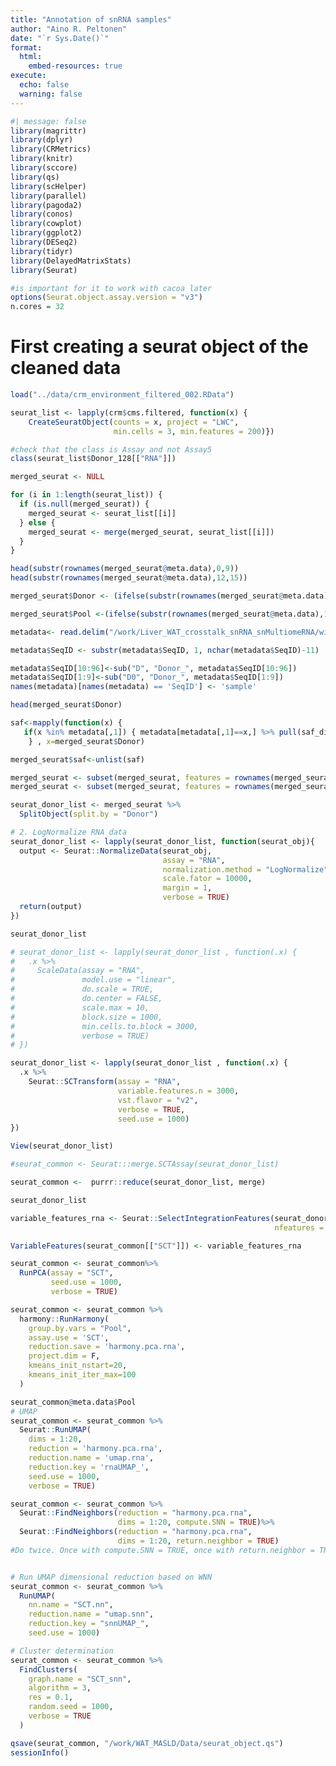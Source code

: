 ```yaml
---
title: "Annotation of snRNA samples"
author: "Aino R. Peltonen"
date: "`r Sys.Date()`"
format:
  html:
    embed-resources: true
execute: 
  echo: false
  warning: false
---
```


```r
#| message: false
library(magrittr)
library(dplyr)
library(CRMetrics)
library(knitr)
library(sccore)
library(qs)
library(scHelper)
library(parallel)
library(pagoda2)
library(conos)
library(cowplot)
library(ggplot2)
library(DESeq2)
library(tidyr)
library(DelayedMatrixStats)
library(Seurat)

#is important for it to work with cacoa later
options(Seurat.object.assay.version = "v3")
n.cores = 32
```

# First creating a seurat object of the cleaned data

```r
load("../data/crm_environment_filtered_002.RData")

seurat_list <- lapply(crm$cms.filtered, function(x) {
    CreateSeuratObject(counts = x, project = "LWC", 
                       min.cells = 3, min.features = 200)})

#check that the class is Assay and not Assay5
class(seurat_list$Donor_128[["RNA"]])

merged_seurat <- NULL

for (i in 1:length(seurat_list)) {
  if (is.null(merged_seurat)) {
    merged_seurat <- seurat_list[[i]]
  } else {
    merged_seurat <- merge(merged_seurat, seurat_list[[i]])
  }
}
```

```r
head(substr(rownames(merged_seurat@meta.data),0,9))
head(substr(rownames(merged_seurat@meta.data),12,15))

merged_seurat$Donor <- (ifelse(substr(rownames(merged_seurat@meta.data),9,9)=="!",substr(rownames(merged_seurat@meta.data),0,8),substr(rownames(merged_seurat@meta.data),0,9)))

merged_seurat$Pool <-(ifelse(substr(rownames(merged_seurat@meta.data),12,12)=="D",substr(rownames(merged_seurat@meta.data),12,15),substr(rownames(merged_seurat@meta.data),11,14)))

metadata<- read.delim("/work/Liver_WAT_crosstalk_snRNA_snMultiomeRNA/without_ambientRNAremoval_snRN_subset/data-raw/colData_All_Factor.txt")

metadata$SeqID <- substr(metadata$SeqID, 1, nchar(metadata$SeqID)-11)

metadata$SeqID[10:96]<-sub("D", "Donor_", metadata$SeqID[10:96])
metadata$SeqID[1:9]<-sub("D0", "Donor_", metadata$SeqID[1:9])
names(metadata)[names(metadata) == 'SeqID'] <- 'sample'

head(merged_seurat$Donor)

saf<-mapply(function(x) {
   if(x %in% metadata[,1]) { metadata[metadata[,1]==x,] %>% pull(saf_diagnose)}
    } , x=merged_seurat$Donor)

merged_seurat$saf<-unlist(saf)

merged_seurat <- subset(merged_seurat, features = rownames(merged_seurat)[grep("MT", rownames(merged_seurat), invert = TRUE)])
merged_seurat <- subset(merged_seurat, features = rownames(merged_seurat)[grep("RPL|RPS", rownames(merged_seurat), invert = TRUE)])
```

```r
seurat_donor_list <- merged_seurat %>%
  SplitObject(split.by = "Donor")

# 2. LogNormalize RNA data
seurat_donor_list <- lapply(seurat_donor_list, function(seurat_obj){
  output <- Seurat::NormalizeData(seurat_obj,
                                  assay = "RNA",
                                  normalization.method = "LogNormalize",
                                  scale.fator = 10000,
                                  margin = 1,
                                  verbose = TRUE)
  return(output)
})

seurat_donor_list

# seurat_donor_list <- lapply(seurat_donor_list , function(.x) {
#   .x %>%
#     ScaleData(assay = "RNA",
#               model.use = "linear",
#               do.scale = TRUE,
#               do.center = FALSE,
#               scale.max = 10,
#               block.size = 1000,
#               min.cells.to.block = 3000,
#               verbose = TRUE)
# })

seurat_donor_list <- lapply(seurat_donor_list , function(.x) {
  .x %>%
    Seurat::SCTransform(assay = "RNA",
                        variable.features.n = 3000,
                        vst.flavor = "v2",
                        verbose = TRUE,
                        seed.use = 1000)
})

View(seurat_donor_list)

#seurat_common <- Seurat:::merge.SCTAssay(seurat_donor_list)

seurat_common <-  purrr::reduce(seurat_donor_list, merge)

seurat_donor_list

variable_features_rna <- Seurat::SelectIntegrationFeatures(seurat_donor_list,
                                                           nfeatures = 3000)

VariableFeatures(seurat_common[["SCT"]]) <- variable_features_rna

seurat_common <- seurat_common%>%
  RunPCA(assay = "SCT",
         seed.use = 1000,
         verbose = TRUE)
```

```r
seurat_common <- seurat_common %>%
  harmony::RunHarmony(
    group.by.vars = "Pool",
    assay.use = 'SCT',
    reduction.save = 'harmony.pca.rna',
    project.dim = F,
    kmeans_init_nstart=20,
    kmeans_init_iter_max=100
  )

seurat_common@meta.data$Pool
# UMAP
seurat_common <- seurat_common %>%
  Seurat::RunUMAP(
    dims = 1:20,
    reduction = 'harmony.pca.rna',
    reduction.name = 'umap.rna',
    reduction.key = 'rnaUMAP_',
    seed.use = 1000,
    verbose = TRUE)
```


```r
seurat_common <- seurat_common %>%
  Seurat::FindNeighbors(reduction = "harmony.pca.rna",
                        dims = 1:20, compute.SNN = TRUE)%>% 
  Seurat::FindNeighbors(reduction = "harmony.pca.rna",
                        dims = 1:20, return.neighbor = TRUE)
#Do twice. Once with compute.SNN = TRUE, once with return.neighbor = TRUE. Can't run both


# Run UMAP dimensional reduction based on WNN
seurat_common <- seurat_common %>%
  RunUMAP(
    nn.name = "SCT.nn",
    reduction.name = "umap.snn",
    reduction.key = "snnUMAP_",
    seed.use = 1000)

# Cluster determination
seurat_common <- seurat_common %>%
  FindClusters(
    graph.name = "SCT_snn",
    algorithm = 3,
    res = 0.1,
    random.seed = 1000,
    verbose = TRUE
  )
```

```r
qsave(seurat_common, "/work/WAT_MASLD/Data/seurat_object.qs")
sessionInfo()
```

